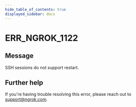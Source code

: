 ```yaml
---
hide_table_of_contents: true
displayed_sidebar: docs
---
```



# ERR_NGROK_1122

## Message

SSH sessions do not support restart.

<ErrorDetails error="err_ngrok_1122" />

## Further help

If you're having trouble resolving this error, please reach out to [support@ngrok.com](mailto:support@ngrok.com?subject=Help%20with%20ERR_NGROK_1122).
